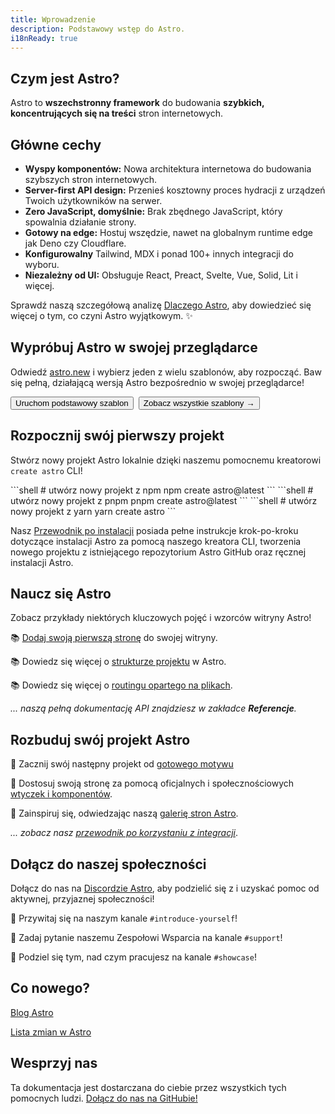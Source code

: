 ```yaml
---
title: Wprowadzenie
description: Podstawowy wstęp do Astro.
i18nReady: true
---
```


<h2>Czym jest Astro?</h2>

Astro to **wszechstronny framework** do budowania **szybkich,** **koncentrujących się na treści** stron internetowych. 

## Główne cechy

- **Wyspy komponentów:** Nowa architektura internetowa do budowania szybszych stron internetowych.
- **Server-first API design:** Przenieś kosztowny proces hydracji z urządzeń Twoich użytkowników na serwer.
- **Zero JavaScript, domyślnie:** Brak zbędnego JavaScript, który spowalnia działanie strony.
- **Gotowy na edge:** Hostuj wszędzie, nawet na globalnym runtime edge jak Deno czy Cloudflare.
- **Konfigurowalny** Tailwind, MDX i ponad 100+ innych integracji do wyboru.
- **Niezależny od UI:** Obsługuje React, Preact, Svelte, Vue, Solid, Lit i więcej.

Sprawdź naszą szczegółową analizę [Dlaczego Astro](/pl/concepts/why-astro/), aby dowiedzieć się więcej o tym, co czyni Astro wyjątkowym. ✨


## Wypróbuj Astro w swojej przeglądarce

Odwiedź [astro.new](https://astro.new/) i wybierz jeden z wielu szablonów, aby rozpocząć. Baw się pełną, działającą wersją Astro bezpośrednio w swojej przeglądarce!

<div style="display: flex; flex-wrap: wrap; gap: 0.5rem;">
  <Button href="https://astro.new/basics?on=stackblitz">Uruchom podstawowy szablon</Button>
  <Button variant="outline" href="https://astro.new/">Zobacz wszystkie szablony →</Button>
</div>

## Rozpocznij swój pierwszy projekt

Stwórz nowy projekt Astro lokalnie dzięki naszemu pomocnemu kreatorowi `create astro` CLI!

<PackageManagerTabs>
  <Fragment slot="npm">
  ```shell
  # utwórz nowy projekt z npm
  npm create astro@latest
  ```
  </Fragment>
  <Fragment slot="pnpm">
  ```shell
  # utwórz nowy projekt z pnpm
  pnpm create astro@latest
  ```
  </Fragment>
  <Fragment slot="yarn">
  ```shell
  # utwórz nowy projekt z yarn
  yarn create astro
  ```
  </Fragment>
</PackageManagerTabs>

Nasz [Przewodnik po instalacji](/pl/install/auto/) posiada pełne instrukcje krok-po-kroku dotyczące instalacji Astro za pomocą naszego kreatora CLI, tworzenia nowego projektu z istniejącego repozytorium Astro GitHub oraz ręcznej instalacji Astro.


## Naucz się Astro

Zobacz przykłady niektórych kluczowych pojęć i wzorców witryny Astro!

📚 [Dodaj swoją pierwszą stronę](/pl/core-concepts/astro-pages/) do swojej witryny.

📚 Dowiedz się więcej o [strukturze projektu](/pl/core-concepts/project-structure/) w Astro.

📚 Dowiedz się więcej o [routingu opartego na plikach](/pl/core-concepts/routing/).

*... naszą pełną dokumentację API znajdziesz w zakładce **Referencje**.*


## Rozbuduj swój projekt Astro

🧰 Zacznij swój następny projekt od [gotowego motywu](https://astro.build/themes/)

🧰 Dostosuj swoją stronę za pomocą oficjalnych i społecznościowych [wtyczek i komponentów](https://astro.build/integrations/).

🧰 Zainspiruj się, odwiedzając naszą [galerię stron Astro](https://astro.build/showcase/).

*... zobacz nasz [przewodnik po korzystaniu z integracji](/pl/guides/integrations-guide/)*.



## Dołącz do naszej społeczności

Dołącz do nas na [Discordzie Astro](https://astro.build/chat/), aby podzielić się z i uzyskać pomoc od aktywnej, przyjaznej społeczności!

💬 Przywitaj się na naszym kanale `#introduce-yourself`!

💬 Zadaj pytanie naszemu Zespołowi Wsparcia na kanale `#support`!

💬 Podziel się tym, nad czym pracujesz na kanale `#showcase`!


## Co nowego?

[Blog Astro](https://astro.build/blog/)

[Lista zmian w Astro](https://github.com/withastro/astro/blob/main/packages/astro/CHANGELOG.md)

## Wesprzyj nas

Ta dokumentacja jest dostarczana do ciebie przez wszystkich tych pomocnych ludzi. [Dołącz do nas na GitHubie!](https://github.com/withastro/docs)

<ContributorList githubRepo="withastro/docs" />
